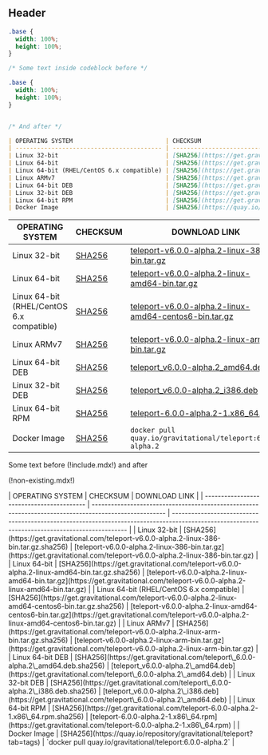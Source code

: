 ## Header

```css
.base {
  width: 100%;
  height: 100%;
}

```

```css
/* Some text inside codeblock before */

.base {
  width: 100%;
  height: 100%;
}


/* And after */
```

```md
| OPERATING SYSTEM                          | CHECKSUM                                                                                              | DOWNLOAD LINK                                                                                                                                  |
| ----------------------------------------- | ----------------------------------------------------------------------------------------------------- | ---------------------------------------------------------------------------------------------------------------------------------------------- |
| Linux 32-bit                              | [SHA256](https://get.gravitational.com/teleport-v6.0.0-alpha.2-linux-386-bin.tar.gz.sha256)           | [teleport-v6.0.0-alpha.2-linux-386-bin.tar.gz](https://get.gravitational.com/teleport-v6.0.0-alpha.2-linux-386-bin.tar.gz)                     |
| Linux 64-bit                              | [SHA256](https://get.gravitational.com/teleport-v6.0.0-alpha.2-linux-amd64-bin.tar.gz.sha256)         | [teleport-v6.0.0-alpha.2-linux-amd64-bin.tar.gz](https://get.gravitational.com/teleport-v6.0.0-alpha.2-linux-amd64-bin.tar.gz)                 |
| Linux 64-bit (RHEL/CentOS 6.x compatible) | [SHA256](https://get.gravitational.com/teleport-v6.0.0-alpha.2-linux-amd64-centos6-bin.tar.gz.sha256) | [teleport-v6.0.0-alpha.2-linux-amd64-centos6-bin.tar.gz](https://get.gravitational.com/teleport-v6.0.0-alpha.2-linux-amd64-centos6-bin.tar.gz) |
| Linux ARMv7                               | [SHA256](https://get.gravitational.com/teleport-v6.0.0-alpha.2-linux-arm-bin.tar.gz.sha256)           | [teleport-v6.0.0-alpha.2-linux-arm-bin.tar.gz](https://get.gravitational.com/teleport-v6.0.0-alpha.2-linux-arm-bin.tar.gz)                     |
| Linux 64-bit DEB                          | [SHA256](https://get.gravitational.com/teleport\_6.0.0-alpha.2\_amd64.deb.sha256)                       | [teleport_v6.0.0-alpha.2\_amd64.deb](https://get.gravitational.com/teleport\_6.0.0-alpha.2\_amd64.deb)                                            |
| Linux 32-bit DEB                          | [SHA256](https://get.gravitational.com/teleport\_6.0.0-alpha.2\_i386.deb.sha256)                        | [teleport_v6.0.0-alpha.2\_i386.deb](https://get.gravitational.com/teleport\_6.0.0-alpha.2\_amd64.deb)                                             |
| Linux 64-bit RPM                          | [SHA256](https://get.gravitational.com/teleport-6.0.0-alpha.2-1.x86\_64.rpm.sha256)                    | [teleport-6.0.0-alpha.2-1.x86\_64.rpm](https://get.gravitational.com/teleport-6.0.0-alpha.2-1.x86\_64.rpm)                                       |
| Docker Image                              | [SHA256](https://quay.io/repository/gravitational/teleport?tab=tags)                                  | `docker pull quay.io/gravitational/teleport:6.0.0-alpha.2`                                                                                     |
```

| OPERATING SYSTEM                          | CHECKSUM                                                                                              | DOWNLOAD LINK                                                                                                                                  |
| ----------------------------------------- | ----------------------------------------------------------------------------------------------------- | ---------------------------------------------------------------------------------------------------------------------------------------------- |
| Linux 32-bit                              | [SHA256](https://get.gravitational.com/teleport-v6.0.0-alpha.2-linux-386-bin.tar.gz.sha256)           | [teleport-v6.0.0-alpha.2-linux-386-bin.tar.gz](https://get.gravitational.com/teleport-v6.0.0-alpha.2-linux-386-bin.tar.gz)                     |
| Linux 64-bit                              | [SHA256](https://get.gravitational.com/teleport-v6.0.0-alpha.2-linux-amd64-bin.tar.gz.sha256)         | [teleport-v6.0.0-alpha.2-linux-amd64-bin.tar.gz](https://get.gravitational.com/teleport-v6.0.0-alpha.2-linux-amd64-bin.tar.gz)                 |
| Linux 64-bit (RHEL/CentOS 6.x compatible) | [SHA256](https://get.gravitational.com/teleport-v6.0.0-alpha.2-linux-amd64-centos6-bin.tar.gz.sha256) | [teleport-v6.0.0-alpha.2-linux-amd64-centos6-bin.tar.gz](https://get.gravitational.com/teleport-v6.0.0-alpha.2-linux-amd64-centos6-bin.tar.gz) |
| Linux ARMv7                               | [SHA256](https://get.gravitational.com/teleport-v6.0.0-alpha.2-linux-arm-bin.tar.gz.sha256)           | [teleport-v6.0.0-alpha.2-linux-arm-bin.tar.gz](https://get.gravitational.com/teleport-v6.0.0-alpha.2-linux-arm-bin.tar.gz)                     |
| Linux 64-bit DEB                          | [SHA256](https://get.gravitational.com/teleport\_6.0.0-alpha.2\_amd64.deb.sha256)                       | [teleport_v6.0.0-alpha.2\_amd64.deb](https://get.gravitational.com/teleport\_6.0.0-alpha.2\_amd64.deb)                                            |
| Linux 32-bit DEB                          | [SHA256](https://get.gravitational.com/teleport\_6.0.0-alpha.2\_i386.deb.sha256)                        | [teleport_v6.0.0-alpha.2\_i386.deb](https://get.gravitational.com/teleport\_6.0.0-alpha.2\_amd64.deb)                                             |
| Linux 64-bit RPM                          | [SHA256](https://get.gravitational.com/teleport-6.0.0-alpha.2-1.x86\_64.rpm.sha256)                    | [teleport-6.0.0-alpha.2-1.x86\_64.rpm](https://get.gravitational.com/teleport-6.0.0-alpha.2-1.x86\_64.rpm)                                       |
| Docker Image                              | [SHA256](https://quay.io/repository/gravitational/teleport?tab=tags)                                  | `docker pull quay.io/gravitational/teleport:6.0.0-alpha.2`                                                                                     |

Some text before (!include.mdx!) and after

(!non-existing.mdx!)

<Tabs>
  <TabItem label="Include inside tab">
    | OPERATING SYSTEM                          | CHECKSUM                                                                                              | DOWNLOAD LINK                                                                                                                                  |
    | ----------------------------------------- | ----------------------------------------------------------------------------------------------------- | ---------------------------------------------------------------------------------------------------------------------------------------------- |
    | Linux 32-bit                              | [SHA256](https://get.gravitational.com/teleport-v6.0.0-alpha.2-linux-386-bin.tar.gz.sha256)           | [teleport-v6.0.0-alpha.2-linux-386-bin.tar.gz](https://get.gravitational.com/teleport-v6.0.0-alpha.2-linux-386-bin.tar.gz)                     |
    | Linux 64-bit                              | [SHA256](https://get.gravitational.com/teleport-v6.0.0-alpha.2-linux-amd64-bin.tar.gz.sha256)         | [teleport-v6.0.0-alpha.2-linux-amd64-bin.tar.gz](https://get.gravitational.com/teleport-v6.0.0-alpha.2-linux-amd64-bin.tar.gz)                 |
    | Linux 64-bit (RHEL/CentOS 6.x compatible) | [SHA256](https://get.gravitational.com/teleport-v6.0.0-alpha.2-linux-amd64-centos6-bin.tar.gz.sha256) | [teleport-v6.0.0-alpha.2-linux-amd64-centos6-bin.tar.gz](https://get.gravitational.com/teleport-v6.0.0-alpha.2-linux-amd64-centos6-bin.tar.gz) |
    | Linux ARMv7                               | [SHA256](https://get.gravitational.com/teleport-v6.0.0-alpha.2-linux-arm-bin.tar.gz.sha256)           | [teleport-v6.0.0-alpha.2-linux-arm-bin.tar.gz](https://get.gravitational.com/teleport-v6.0.0-alpha.2-linux-arm-bin.tar.gz)                     |
    | Linux 64-bit DEB                          | [SHA256](https://get.gravitational.com/teleport\_6.0.0-alpha.2\_amd64.deb.sha256)                       | [teleport_v6.0.0-alpha.2\_amd64.deb](https://get.gravitational.com/teleport\_6.0.0-alpha.2\_amd64.deb)                                            |
    | Linux 32-bit DEB                          | [SHA256](https://get.gravitational.com/teleport\_6.0.0-alpha.2\_i386.deb.sha256)                        | [teleport_v6.0.0-alpha.2\_i386.deb](https://get.gravitational.com/teleport\_6.0.0-alpha.2\_amd64.deb)                                             |
    | Linux 64-bit RPM                          | [SHA256](https://get.gravitational.com/teleport-6.0.0-alpha.2-1.x86\_64.rpm.sha256)                    | [teleport-6.0.0-alpha.2-1.x86\_64.rpm](https://get.gravitational.com/teleport-6.0.0-alpha.2-1.x86\_64.rpm)                                       |
    | Docker Image                              | [SHA256](https://quay.io/repository/gravitational/teleport?tab=tags)                                  | `docker pull quay.io/gravitational/teleport:6.0.0-alpha.2`                                                                                     |
  </TabItem>
</Tabs>
